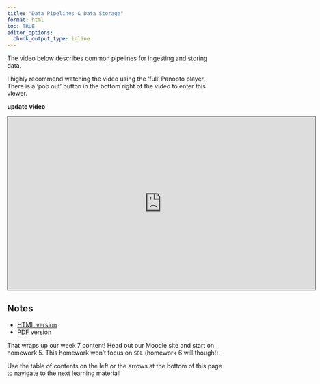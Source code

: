 ```yaml
---
title: "Data Pipelines & Data Storage"
format: html
toc: TRUE
editor_options: 
  chunk_output_type: inline
---
```


The video below describes common pipelines for ingesting and storing data. 

I highly recommend watching the video using the 'full' Panopto player. There is a 'pop out' button in the bottom right of the video to enter this viewer.

**update video**
```{=html}
<iframe src="https://ncsu.hosted.panopto.com/Panopto/Pages/Embed.aspx?id=ae82211f-546d-4e2d-9c91-b0fe018434ea&autoplay=false&offerviewer=true&showtitle=true&showbrand=true&captions=false&interactivity=all" height="405" width="720" style="border: 1px solid #464646;" allowfullscreen allow="autoplay" aria-label="Panopto Embedded Video Player" aria-description="13-EDA" ></iframe>
```

## Notes

- <a href = "06-Data_Pipelines_Storage.html" target = "_blank">HTML version</a>
- <a href = "PDFs/06-Data_Pipelines_Storage.pdf" target = "_blank">PDF version</a>

That wraps up our week 7 content! Head out our Moodle site and start on homework 5. This homework won't focus on `SQL` (homework 6 will though!).

Use the table of contents on the left or the arrows at the bottom of this page to navigate to the next learning material!
